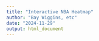 ```yaml
---
title: "Interactive NBA Heatmap"
author: "Bay Wiggins, etc"
date: "2024-11-29"
output: html_document
---
```

